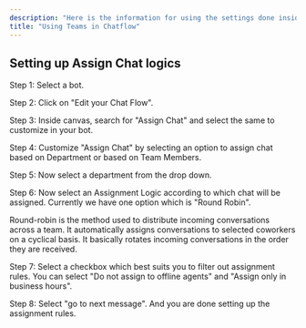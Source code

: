 ```yaml
---
description: "Here is the information for using the settings done inside teams in your bot to assign chat."
title: "Using Teams in Chatflow"
---
```


## **Setting up Assign Chat logics**

Step 1: Select a bot.

Step 2: Click on "Edit your Chat Flow".

Step 3: Inside canvas, search for "Assign Chat" and select the same to customize in your bot.

Step 4: Customize "Assign Chat" by selecting an option to assign chat based on Department or based on Team Members.

Step 5: Now select a department from the drop down.

Step 6: Now select an Assignment Logic according to which chat will be assigned. Currently we have one option which is "Round Robin".

<Info>
  Round-robin is the method used to distribute incoming conversations across a team. It automatically assigns conversations to selected coworkers on a cyclical basis. It basically rotates incoming conversations in the order they are received.
</Info>

Step 7: Select a checkbox which best suits you to filter out assignment rules. You can select "Do not assign to offline agents" and "Assign only in business hours".

Step 8: Select "go to next message". And you are done setting up the assignment rules.